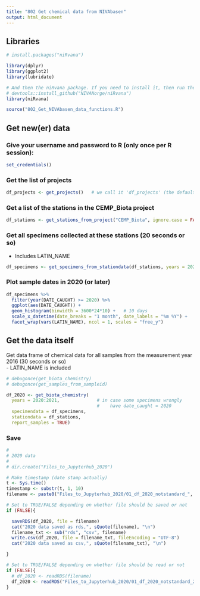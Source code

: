 ```yaml
---
title: "802 Get chemical data from NIVAbasen"
output: html_document
---
```


## Libraries
```r
# install.packages("niRvana")

library(dplyr)
library(ggplot2)
library(lubridate)

# And then the niRvana package. If you need to install it, then run thee next line also:
# devtools::install_github("NIVANorge/niRvana")
library(niRvana)

source("802_Get_NIVAbasen_data_functions.R")

```


## Get new(er) data

### Give your username and password to R (only once per R session):
```r
set_credentials()
```

### Get the list of projects

```r

df_projects <- get_projects()   # we call it 'df_projects' (the default name used by 'get_stations_from_project')

```

### Get a list of the stations in the CEMP_Biota project

```r

df_stations <- get_stations_from_project("CEMP_Biota", ignore.case = FALSE)

```

### Get all specimens collected at these stations (20 seconds or so)
- Includes LATIN_NAME  
```r

df_specimens <- get_specimens_from_stationdata(df_stations, years = 2020:2021)

```

### Plot sample dates in 2020 (or later)    
```r

df_specimens %>%
  filter(year(DATE_CAUGHT) >= 2020) %>%
  ggplot(aes(DATE_CAUGHT)) +
  geom_histogram(binwidth = 3600*24*10) +   # 10 days
  scale_x_datetime(date_breaks = "1 month", date_labels = "%m %Y") +
  facet_wrap(vars(LATIN_NAME), ncol = 1, scales = "free_y")

```



## Get the data itself  
Get data frame of chemical data for all samples from the measurement year 2016 (30 seconds or so)  
- LATIN_NAME is included  
```r

# debugonce(get_biota_chemistry)
# debugonce(get_samples_from_sampleid)

df_2020 <- get_biota_chemistry(
  years = 2020:2021,              # in case some specimens wrongly  
                                  #    have date_caught = 2020
  specimendata = df_specimens, 
  stationdata = df_stations,
  report_samples = TRUE)

```





### Save 
```r
#
# 2020 data
#
# dir.create("Files_to_Jupyterhub_2020")

# Make timestamp (date stamp actually)
t <- Sys.time()
timestamp <- substr(t, 1, 10)
filename <- paste0("Files_to_Jupyterhub_2020/01_df_2020_notstandard_", timestamp, ".rds")

# Set to TRUE/FALSE depending on whether file should be saved or not  
if (FALSE){

  saveRDS(df_2020, file = filename)
  cat("2020 data saved as rds,", sQuote(filename), "\n")
  filename_txt <- sub("rds", "csv", filename)
  write.csv(df_2020, file = filename_txt, fileEncoding = "UTF-8")
  cat("2020 data saved as csv,", sQuote(filename_txt), "\n")

}

# Set to TRUE/FALSE depending on whether file should be read or not  
if (FALSE){
  # df_2020 <- readRDS(filename)
  df_2020 <- readRDS("Files_to_Jupyterhub_2020/01_df_2020_notstandard_2021-09-30.rds")
}

```


